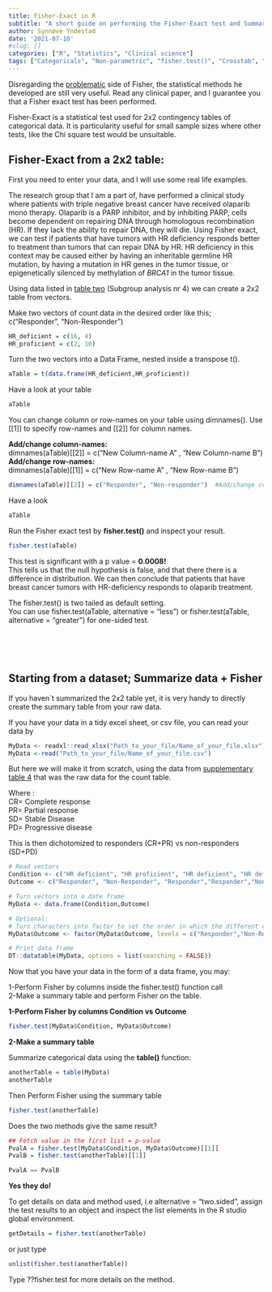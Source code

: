 ```yaml
---
title: Fisher-Exact in R
subtitle: "A short guide on performing the Fisher-Exact test and Summarizing a 2x2 table of categorical values."
author: Synnøve Yndestad
date: '2021-07-10'
#slug: []
categories: ["R", "Statistics", "Clinical science"]
tags: ["Categoricals", "Non-parametric", "fisher.test()", "Crosstab", "2x2-table"]
---
```


Disregarding the [problematic](https://www.ucl.ac.uk/biosciences/gee/ucl-centre-computational-biology/ronald-aylmer-fisher-1890-1962) side of  Fisher, the statistical methods he developed are still very useful. Read any clinical paper, and I guarantee you that a Fisher exact test has been performed.
  
  
<!-- this is a subheadline -->

Fisher-Exact is a statistical test used for 2x2 contingency tables of categorical data. It is particularity useful for small sample sizes where other tests, like the Chi square test would be unsuitable.


## Fisher-Exact from a 2x2 table:



First you need to enter your data, and I will use some real life examples.

The research group that I am a part of, have performed a clinical study where patients with triple negative breast cancer have received olaparib mono therapy. 
Olaparib is a PARP inhibitor, and by inhibiting PARP, cells become dependent on repairing DNA
through homologous recombination (HR). If they lack the ability to repair DNA, they will die.
Using Fisher exact, we can test if patients that have tumors with HR deficiency responds better to treatment than tumors that can repair DNA by HR. HR deficiency in this context may be caused either by having an inheritable germline HR mutation, by having a mutation in HR
genes in the tumor tissue, or epigenetically silenced by methylation of *BRCA1* in the tumor tissue.

Using data listed in [table two](https://doi.org/10.1016/j.annonc.2020.11.009) (Subgroup analysis nr 4) we can create a 2x2 table from vectors.

Make two vectors of count data in the desired order like this;  c("Responder", "Non-Responder")

```r
HR_deficient = c(16, 4)
HR_proficient = c(2, 10)
```

Turn the two vectors into a Data Frame, nested inside a transpose t().

```r
aTable = t(data.frame(HR_deficient,HR_proficient))
```

Have a look at your table

```r
aTable                                     
```



You can change column or row-names on your table using dimnames(). Use [[1]] to specify row-names and [[2]] for column names.

**Add/change column-names:**  
dimnames(aTable)[[2]] = c("New Column-name A"  , "New Column-name B")  
**Add/change row-names:**  
dimnames(aTable)[[1]] = c("New Row-name A"  , "New Row-name B")

```r
dimnames(aTable)[[2]] = c("Responder", "Non-responder")  #Add/change column-names
```

Have a look

```r
aTable
```

Run the Fisher exact test by  **fisher.test()** and inspect your result.

```r
fisher.test(aTable)
```




This test is significant with a p value = **0.0008!**  
This tells us that the null hypothesis is false, and that there there is a difference in distribution. We can then conclude that patients that have breast cancer tumors with HR-deficiency responds to olaparib treatment.

The fisher.test() is two tailed as default setting.  
You can use fisher.test(aTable, alternative = "less") or fisher.test(aTable, alternative = "greater") for one-sided test.


<br><br><br>



## Starting from a dataset; Summarize data + Fisher

If you haven`t summarized the 2x2 table yet, it is very handy to directly create the summary table from your raw data.


If you have your data in a tidy excel sheet, or csv file, you can read your data by
```r
MyData <- readxl::read_xlsx("Path_to_your_file/Name_of_your_file.xlsx")
MyData <-read("Path_to_your_file/Name_of_your_file.csv")
```

But here we will make it from scratch, using the data from [supplementary table 4](https://www.annalsofoncology.org/cms/10.1016/j.annonc.2020.11.009/attachment/43ff8176-5b33-45f0-a5a2-12c08e4e96b0/mmc6.pdf) that was the raw data for the count table.  

Where :  
CR= Complete response  
PR= Partial response  
SD= Stable Disease  
PD= Progressive disease
  
This is then dichotomized to responders (CR+PR) vs non-responders (SD+PD)


```r
# Read vectors
Condition <- c("HR deficient", "HR proficient", "HR deficient", "HR deficient", "HR deficient", "HR deficient", "HR deficient", "HR deficient", "HR deficient", "HR proficient", "HR proficient", "HR deficient", "HR proficient", "HR deficient", "HR deficient", "HR proficient", "HR deficient","HR deficient", "HR deficient", "HR proficient","HR proficient", "HR proficient", "HR proficient", "HR proficient", "HR proficient", "HR deficient","HR deficient", "HR deficient","HR deficient","HR deficient","HR deficient","HR proficient")
Outcome <- c("Responder", "Non-Responder", "Responder","Responder","Non-Responder", "Responder", "Responder", "Responder", "Responder", "Non-Responder", "Responder", "Responder", "Non-Responder", "Responder", "Responder", "Responder", "Non-Responder","Non-Responder", "Responder", "Non-Responder", "Non-Responder", "Non-Responder", "Non-Responder", "Non-Responder", "Non-Responder", "Responder", "Responder", "Non-Responder", "Responder", "Responder", "Responder", "Non-Responder")

# Turn vectors into a date frame
MyData <- data.frame(Condition,Outcome)

# Optional:
# Turn characters into factor to set the order in which the different categories are listed in the summary table
MyData$Outcome <- factor(MyData$Outcome, levels = c("Responder","Non-Responder"))

# Print data frame
DT::datatable(MyData, options = list(searching = FALSE))
```

  
  
  

Now that you have your data in the form of a data frame, you may:

1-Perform Fisher by columns inside the fisher.test() function call  
2-Make a summary table and perform Fisher on the table.

**1-Perform Fisher by columns Condition vs Outcome**

```r
fisher.test(MyData$Condition, MyData$Outcome)
```

**2-Make a summary table**

Summarize categorical data using the **table()** function:
```r
anotherTable = table(MyData)
anotherTable
```

Then Perform Fisher using the summary table

```r
fisher.test(anotherTable)
```

Does the two methods give the same result?

```r
## Fetch value in the first list = p-value
PvalA = fisher.test(MyData$Condition, MyData$Outcome)[[1]]    
PvalB = fisher.test(anotherTable)[[1]] 

PvalA == PvalB
```

**Yes they do!**

To get details on data and method used, i.e alternative = "two.sided", assign the test results to an object and inspect the list elements in the R studio global environment.

```r
getDetails = fisher.test(anotherTable)
```

or just type

```r
unlist(fisher.test(anotherTable))
```

Type ??fisher.test for more details on the method. 




